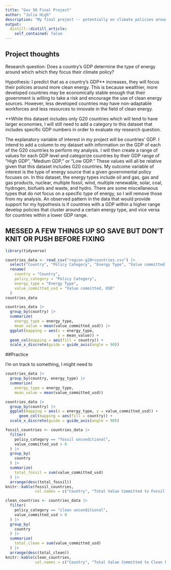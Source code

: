 ```yaml
---
title: "Gov 50 Final Project"
author: "Julia High"
description: "My final project -- potentially on climate policies around the world!"
output:
  distill::distill_article:
    self_contained: false
---
```




## Project thoughts
Research question: Does a country's GDP determine the type of energy around which which they focus their climate policy?

Hypothesis: I predict that as a country's GDP** increases, they will focus their policies around more clean energy. This is because wealthier, more developed countries may be economically stable enough that their government is willing to take a risk and encourage the use of clean energy sources. However, less developed countries may have non-adaptable workforces and less resources to innovate in the field of clean energy. 

**While this dataset includes only G20 countries which will tend to have larger economies, I will still need to add a category to this dataset that includes specific GDP numbers in order to evaluate my research question. 

The explanatory variable of interest in my project will be countries' GDP. I intend to add a column to my dataset with information on the GDP of each of the G20 countries to perform my analysis. I will then create a range of values for each GDP level and categorize countries by their GDP range of "High GDP", "Medium GDP," or "Low GDP." These values will all be relative given that this dataset includes G20 countries. My outcome variable of interest is the type of energy source that a given governmental policy focuses on. In this dataset, the energy types include oil and gas, gas and gas products, nuclear, multiple fossil, wind, multiple renewable, solar, coal, hydrogen, biofuels and waste, and hydro. There are some miscellaneous types that do not focus on a specific type of energy, so I will remove those from my analysis. An observed pattern in the data that would provide support for my hypothesis is if countries with a GDP within a higher range develop policies that cluster around a certain energy type, and vice versa for countries within a lower GDP range. 

## MESSED A FEW THINGS UP SO SAVE BUT DON'T KNIT OR PUSH BEFORE FIXING


```r
library(tidyverse)
```

```r
countries_data <- read_csv("region-g20+countries.csv") |>
  select("Country", "Policy Category", "Energy Type", "Value committed, USD") |>
  rename(
    country = "Country",
    policy_category = "Policy Category",
    energy_type = "Energy Type",
    value_committed_usd = "Value committed, USD"
  )
countries_data
```

```r
countries_data |>
  group_by(country) |>
  summarize(
    energy_type = energy_type,
    mean_value = mean(value_committed_usd)) |>
  ggplot(mapping = aes(x = energy_type,
                       y = mean_value)) +
  geom_col(mapping = aes(fill = country)) +
  scale_x_discrete(guide = guide_axis(angle = 90))
```
##Practice

I'm on track to something, I might need to 


```r
countries_data |>
  group_by(country, energy_type) |>
  summarize(
    energy_type = energy_type,
    mean_value = mean(value_committed_usd))
```













```r
countries_data |>
  group_by(country) |>
  ggplot(mapping = aes(x = energy_type, y = value_committed_usd)) +
      geom_col(mapping = aes(fill = country)) +
  scale_x_discrete(guide = guide_axis(angle = 90))
```

```r
fossil_countries <- countries_data |>
  filter(
    policy_category == "fossil unconditional",
    value_committed_usd > 0
  ) |>
  group_by(
    country
  ) |>
  summarize(
    total_fossil = sum(value_committed_usd)
  ) |>
  arrange(desc(total_fossil))
knitr::kable(fossil_countries,
             col.names = c("Country", "Total Value Committed to Fossil Fuel Policies"))
```

```r
clean_countries <- countries_data |>
  filter(
    policy_category == "clean unconditional",
    value_committed_usd > 0
  ) |>
  group_by(
    country
  ) |>
  summarize(
    total_clean = sum(value_committed_usd)
  ) |>
  arrange(desc(total_clean))
knitr::kable(clean_countries,
             col.names = c("Country", "Total Value Committed to Clean Fuel Policies"))
```














